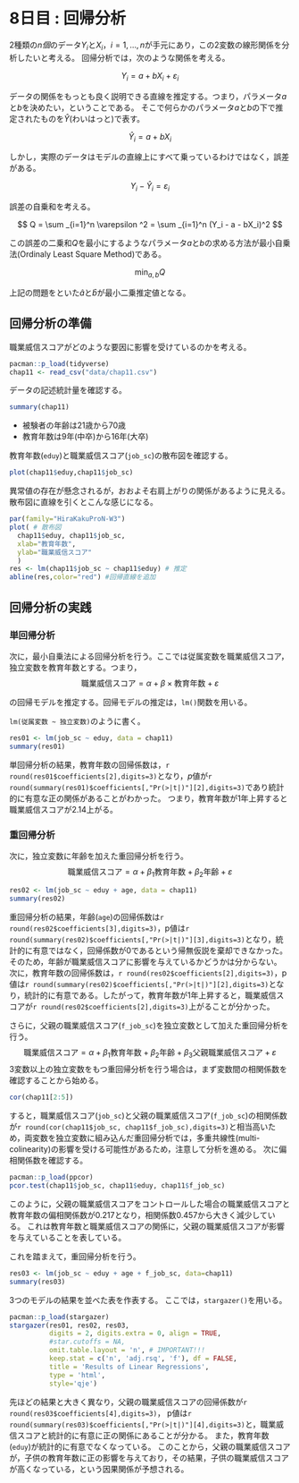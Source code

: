 # 8日目 : 回帰分析 {.unnumbered}

2種類の$n個$のデータ$Y_i$と$X_i$，$i=1,\dots ,n$が手元にあり，この2変数の線形関係を分析したいと考える。
回帰分析では，次のような関係を考える。

$$
Y_i = a + b X_i + \varepsilon _i
$$

データの関係をもっとも良く説明できる直線を推定する。つまり，パラメータ$a$と$b$を決めたい，ということである。
そこで何らかのパラメータ$a$と$b$の下で推定されたものを$\hat Y$(わいはっと)で表す。

$$
\hat Y_i = a + b X_i
$$

しかし，実際のデータはモデルの直線上にすべて乗っているわけではなく，誤差がある。

$$
Y_i - \hat Y_i = \varepsilon _i 
$$

誤差の自乗和を考える。

$$
Q = \sum _{i=1}^n \varepsilon ^2 = \sum _{i=1}^n (Y_i - a - bX_i)^2
$$

この誤差の二乗和$Q$を最小にするようなパラメータ$a$と$b$の求める方法が最小自乗法(Ordinaly Least Square Method)である。

$$
\min_{a,b} Q %= \varepsilon^2 = \min_{a,b} (Y_i - (a + bX_i))^2
$$


上記の問題をといた$\hat a$と$\hat b$が最小二乗推定値となる。

## 回帰分析の準備

職業威信スコアがどのような要因に影響を受けているのかを考える。

```r
pacman::p_load(tidyverse)
chap11 <- read_csv("data/chap11.csv")
```

データの記述統計量を確認する。

```r
summary(chap11)
```

- 被験者の年齢は21歳から70歳
- 教育年数は9年(中卒)から16年(大卒)

教育年数(`eduy`)と職業威信スコア(`job_sc`)の散布図を確認する。

```r
plot(chap11$eduy,chap11$job_sc)
```

異常値の存在が懸念されるが，おおよそ右肩上がりの関係があるように見える。
散布図に直線を引くとこんな感じになる。

```r
par(family="HiraKakuProN-W3")
plot( # 散布図
  chap11$eduy, chap11$job_sc, 
  xlab="教育年数", 
  ylab="職業威信スコア"
  )
res <- lm(chap11$job_sc ~ chap11$eduy) # 推定
abline(res,color="red") #回帰直線を追加
```

## 回帰分析の実践

### 単回帰分析

次に，最小自乗法による回帰分析を行う。ここでは従属変数を職業威信スコア，独立変数を教育年数とする。つまり，
$$
\text{職業威信スコア}  = \alpha + \beta \times \text{教育年数} + \varepsilon
$$

の回帰モデルを推定する。回帰モデルの推定は，`lm()`関数を用いる。

:::{.aside}
`lm(従属変数 ~ 独立変数)`のように書く。
:::

```r
res01 <- lm(job_sc ~ eduy, data = chap11)
summary(res01)
```

単回帰分析の結果，教育年数の回帰係数は，`r round(res01$coefficients[2],digits=3)`となり，$p$値が`r round(summary(res01)$coefficients[,"Pr(>|t|)"][2],digits=3)`であり統計的に有意な正の関係があることがわかった。
つまり，教育年数が1年上昇すると職業威信スコアが$2.14$上がる。


### 重回帰分析

次に，独立変数に年齢を加えた重回帰分析を行う。
$$
\text{職業威信スコア}  = \alpha + \beta_1 \text{教育年数} + \beta_2 \text{年齢} + \varepsilon
$$

```r
res02 <- lm(job_sc ~ eduy + age, data = chap11)
summary(res02)
```

重回帰分析の結果，年齢(`age`)の回帰係数は`r round(res02$coefficients[3],digits=3)`，p値は`r round(summary(res02)$coefficients[,"Pr(>|t|)"][3],digits=3)`となり，統計的に有意ではなく，回帰係数が0であるという帰無仮説を棄却できなかった。そのため，年齢が職業威信スコアに影響を与えているかどうかは分からない。
次に，教育年数の回帰係数は，`r round(res02$coefficients[2],digits=3)`，p値は`r round(summary(res02)$coefficients[,"Pr(>|t|)"][2],digits=3)`となり，統計的に有意である。したがって，教育年数が1年上昇すると，職業威信スコアが`r round(res02$coefficients[2],digits=3)`上がることが分かった。

さらに，父親の職業威信スコア(`f_job_sc`)を独立変数として加えた重回帰分析を行う。
$$
\text{職業威信スコア}  = \alpha + \beta_1 \text{教育年数} + \beta_2 \text{年齢} + \beta_3 \text{父親職業威信スコア} + \varepsilon
$$
3変数以上の独立変数をもつ重回帰分析を行う場合は，まず変数間の相関係数を確認することから始める。

```r
cor(chap11[2:5])
```

すると，職業威信スコア(`job_sc`)と父親の職業威信スコア(`f_job_sc`)の相関係数が`r round(cor(chap11$job_sc, chap11$f_job_sc),digits=3)`と相当高いため，両変数を独立変数に組み込んだ重回帰分析では，多重共線性(multi-colinearity)の影響を受ける可能性があるため，注意して分析を進める。
次に偏相関係数を確認する。

```r
pacman::p_load(ppcor)
pcor.test(chap11$job_sc, chap11$eduy, chap11$f_job_sc)
```

このように，父親の職業威信スコアをコントロールした場合の職業威信スコアと教育年数の偏相関係数が$0.217$となり，相関係数$0.457$から大きく減少している。
これは教育年数と職業威信スコアの関係に，父親の職業威信スコアが影響を与えていることを表している。

これを踏まえて，重回帰分析を行う。

```r
res03 <- lm(job_sc ~ eduy + age + f_job_sc, data=chap11)
summary(res03)
```

3つのモデルの結果を並べた表を作表する。
ここでは，`stargazer()`を用いる。

```r
pacman::p_load(stargazer)
stargazer(res01, res02, res03,
          digits = 2, digits.extra = 0, align = TRUE,
          #star.cutoffs = NA,
          omit.table.layout = 'n', # IMPORTANT!!!
          keep.stat = c('n', 'adj.rsq', 'f'), df = FALSE,
          title = 'Results of Linear Regressions',
          type = 'html',
          style='qje')
```

先ほどの結果と大きく異なり，父親の職業威信スコアの回帰係数が`r round(res03$coefficients[4],digits=3)`，
p値は`r round(summary(res03)$coefficients[,"Pr(>|t|)"][4],digits=3)`と，職業威信スコアと統計的に有意に正の関係にあることが分かる。
また，教育年数(`eduy`)が統計的に有意でなくなっている。
このことから，父親の職業威信スコアが，子供の教育年数に正の影響を与えており，その結果，子供の職業威信スコアが高くなっている，という因果関係が予想される。

